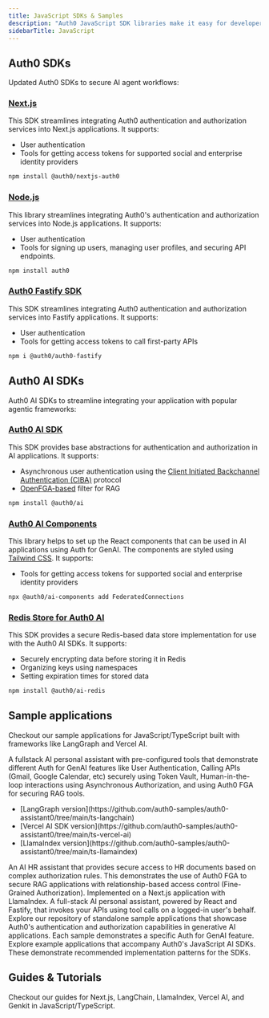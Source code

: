 ```yaml
---
title: JavaScript SDKs & Samples
description: "Auth0 JavaScript SDK libraries make it easy for developers to integrate with and secure any AI agent workflow."
sidebarTitle: JavaScript
---
```


## Auth0 SDKs

Updated Auth0 SDKs to secure AI agent workflows:

### [Next.js](https://github.com/auth0/nextjs-auth0)

This SDK streamlines integrating Auth0 authentication and authorization services into Next.js applications. It supports:

- User authentication
- Tools for getting access tokens for supported social and enterprise identity providers

```bash wrap lines
npm install @auth0/nextjs-auth0
```

### [Node.js](https://github.com/auth0/node-auth0)

This library streamlines integrating Auth0's authentication and authorization services into Node.js applications. It supports:

- User authentication
- Tools for signing up users, managing user profiles, and securing API endpoints.

```bash wrap lines
npm install auth0
```

### [Auth0 Fastify SDK](https://www.npmjs.com/package/@auth0/auth0-fastify)

This SDK streamlines integrating Auth0 authentication and authorization services into Fastify applications. It supports:

- User authentication
- Tools for getting access tokens to call first-party APIs

```bash wrap lines
npm i @auth0/auth0-fastify
```

## Auth0 AI SDKs

Auth0 AI SDKs to streamline integrating your application with popular agentic frameworks:

### [Auth0 AI SDK](https://github.com/auth0-lab/auth0-ai-js)

This SDK provides base abstractions for authentication and authorization in AI applications. It supports:

- Asynchronous user authentication using the [Client Initiated Backchannel Authentication (CIBA)](https://openid.net/specs/openid-client-initiated-backchannel-authentication-core-1_0.html) protocol
- [OpenFGA-based](https://openfga.dev/) filter for RAG

```bash wrap lines
npm install @auth0/ai
```

### [Auth0 AI Components](https://github.com/auth0-lab/auth0-ai-js/tree/main/packages/ai-components)

This library helps to set up the React components that can be used in AI applications using Auth for GenAI. The components are styled using [Tailwind CSS](https://tailwindcss.com/). It supports:

- Tools for getting access tokens for supported social and enterprise identity providers

```bash wrap lines
npx @auth0/ai-components add FederatedConnections
```

### [Redis Store for Auth0 AI](https://github.com/auth0-lab/auth0-ai-js/tree/main/packages/ai-redis)

This SDK provides a secure Redis-based data store implementation for use with the Auth0 AI SDKs. It supports:

- Securely encrypting data before storing it in Redis
- Organizing keys using namespaces
- Setting expiration times for stored data

```bash wrap lines
npm install @auth0/ai-redis
```

## Sample applications

Checkout our sample applications for JavaScript/TypeScript built with frameworks like LangGraph and Vercel AI.

<Columns cols={2}>
  <Card
    title="Assistant0 (Next.js)"
    href="https://github.com/auth0-samples/auth0-assistant0"
  >
    A fullstack AI personal assistant with pre-configured tools that demonstrate
    different Auth for GenAI features like User Authentication, Calling APIs
    (Gmail, Google Calendar, etc) securely using Token Vault, Human-in-the-loop
    interactions using Asynchronous Authorization, and using Auth0 FGA for
    securing RAG tools.
    <ul className="list-disc list-inside pl-4">
      <li>
        [LangGraph
        version](https://github.com/auth0-samples/auth0-assistant0/tree/main/ts-langchain)
      </li>
      <li>
        [Vercel AI SDK
        version](https://github.com/auth0-samples/auth0-assistant0/tree/main/ts-vercel-ai)
      </li>
      <li>
        [LlamaIndex
        version](https://github.com/auth0-samples/auth0-assistant0/tree/main/ts-llamaindex)
      </li>
    </ul>
  </Card>
  <Card
    title="SmartHR Assistant"
    href="https://github.com/auth0-samples/auth0-ai-smart-hr-assistant"
  >
    An AI HR assistant that provides secure access to HR documents based on
    complex authorization rules. This demonstrates the use of Auth0 FGA to
    secure RAG applications with relationship-based access control (Fine-Grained
    Authorization). Implemented on a Next.js application with LlamaIndex.
  </Card>
  <Card title="Agent0" href="https://github.com/auth0-samples/agent0">
    A full-stack AI personal assistant, powered by React and Fastify, that
    invokes your APIs using tool calls on a logged-in user's behalf.
  </Card>
  <Card
    title="AI Samples"
    href="https://github.com/auth0-samples/auth0-ai-samples"
  >
    Explore our repository of standalone sample applications that showcase
    Auth0's authentication and authorization capabilities in generative AI
    applications. Each sample demonstrates a specific Auth for GenAI feature.
  </Card>
  <Card
    title="Auth0 AI SDK TypeScript Samples"
    href="https://github.com/auth0-lab/auth0-ai-js/tree/main/examples"
  >
    Explore example applications that accompany Auth0's JavaScript AI SDKs.
    These demonstrate recommended implementation patterns for the SDKs.
  </Card>
</Columns>

## Guides & Tutorials

Checkout our guides for Next.js, LangChain, LlamaIndex, Vercel AI, and Genkit in JavaScript/TypeScript.

<Columns cols={2}>
  <Card
    title="Check Google Calendar Availability"
    href="/how-tos/check-google-calendar-availability"
    icon="google"
    iconType="solid"
    horizontal
  />
  <Card
    title="List GitHub Repositories"
    href="/how-tos/list-github-repositories"
    icon="github"
    iconType="solid"
    horizontal
  />
  <Card
    title="List Slack Channels"
    href="/how-tos/list-slack-channels"
    icon="slack"
    iconType="solid"
    horizontal
  />
  <Card
    title="Get Salesforce Opportunities"
    href="/how-tos/get-salesforce-opportunities"
    icon="salesforce"
    iconType="solid"
    horizontal
  />
</Columns>
